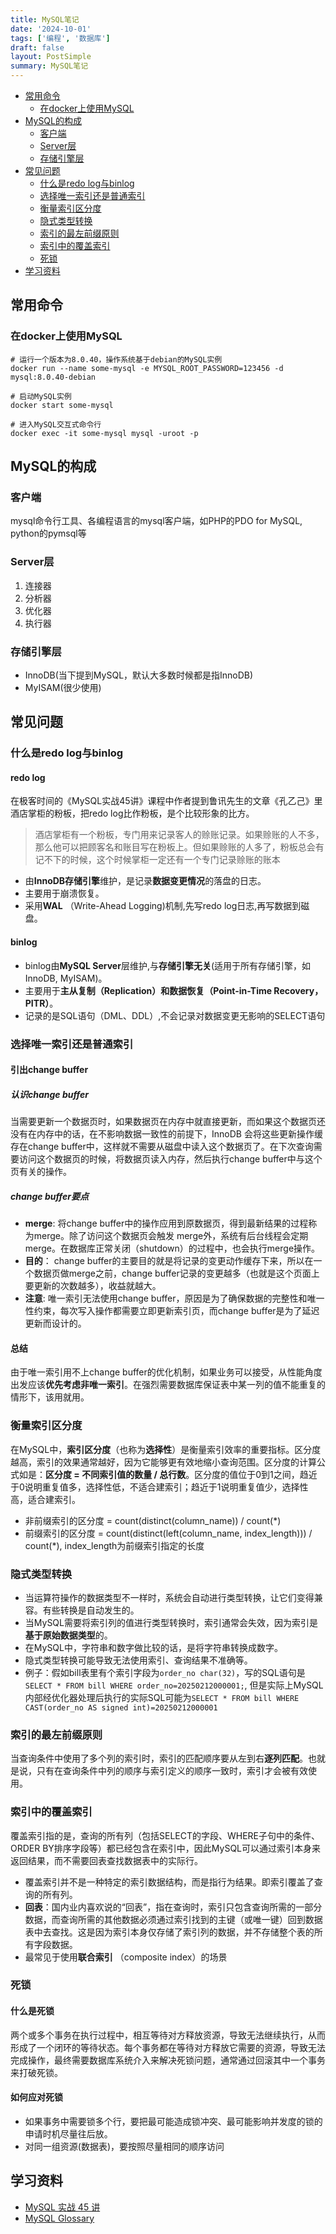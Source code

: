 ```yaml
---
title: MySQL笔记
date: '2024-10-01'
tags: ['编程', '数据库']
draft: false
layout: PostSimple
summary: MySQL笔记
---
```


- [常用命令](#常用命令)
  - [在docker上使用MySQL](#在docker上使用mysql)
- [MySQL的构成](#mysql的构成)
  - [客户端](#客户端)
  - [Server层](#server层)
  - [存储引擎层](#存储引擎层)
- [常见问题](#常见问题)
  - [什么是redo log与binlog](#什么是redo-log与binlog)
  - [选择唯一索引还是普通索引](#选择唯一索引还是普通索引)
  - [衡量索引区分度](#衡量索引区分度)
  - [隐式类型转换](#隐式类型转换)
  - [索引的最左前缀原则](#索引的最左前缀原则)
  - [索引中的覆盖索引](#索引中的覆盖索引)
  - [死锁](#死锁)
- [学习资料](#学习资料)

## 常用命令

### 在docker上使用MySQL

```shell
# 运行一个版本为8.0.40，操作系统基于debian的MySQL实例
docker run --name some-mysql -e MYSQL_ROOT_PASSWORD=123456 -d mysql:8.0.40-debian

# 启动MySQL实例
docker start some-mysql

# 进入MySQL交互式命令行
docker exec -it some-mysql mysql -uroot -p
```

## MySQL的构成

### 客户端

mysql命令行工具、各编程语言的mysql客户端，如PHP的PDO for MySQL, python的pymsql等

### Server层

1. 连接器
2. 分析器
3. 优化器
4. 执行器

### 存储引擎层

- InnoDB(当下提到MySQL，默认大多数时候都是指InnoDB)
- MyISAM(很少使用)

## 常见问题

### 什么是redo log与binlog

#### redo log

在极客时间的《MySQL实战45讲》课程中作者提到鲁讯先生的文章《孔乙己》里酒店掌柜的粉板，把redo log比作粉板，是个比较形象的比方。

> 酒店掌柜有一个粉板，专门用来记录客人的赊账记录。如果赊账的人不多，那么他可以把顾客名和账目写在粉板上。但如果赊账的人多了，粉板总会有记不下的时候，这个时候掌柜一定还有一个专门记录赊账的账本

- 由**InnoDB存储引擎**维护，是记录**数据变更情况**的落盘的日志。
- 主要用于崩溃恢复。
- 采用**WAL** （Write-Ahead Logging)机制,先写redo log日志,再写数据到磁盘。

#### binlog

- binlog由**MySQL Server**层维护,与**存储引擎无关**(适用于所有存储引擎，如InnoDB, MyISAM)。
- 主要用于**主从复制（Replication）**和**数据恢复（Point-in-Time Recovery，PITR）**。
- 记录的是SQL语句（DML、DDL）,不会记录对数据变更无影响的SELECT语句

### 选择唯一索引还是普通索引

#### 引出change buffer

##### 认识change buffer

当需要更新一个数据页时，如果数据页在内存中就直接更新，而如果这个数据页还没有在内存中的话，在不影响数据一致性的前提下，InnoDB 会将这些更新操作缓存在change buffer中，这样就不需要从磁盘中读入这个数据页了。在下次查询需要访问这个数据页的时候，将数据页读入内存，然后执行change buffer中与这个页有关的操作。

##### change buffer要点

- **merge**: 将change buffer中的操作应用到原数据页，得到最新结果的过程称为merge。除了访问这个数据页会触发 merge外，系统有后台线程会定期merge。在数据库正常关闭（shutdown）的过程中，也会执行merge操作。
- **目的**： change buffer的主要目的就是将记录的变更动作缓存下来，所以在一个数据页做merge之前，change buffer记录的变更越多（也就是这个页面上要更新的次数越多），收益就越大。
- **注意**: 唯一索引无法使用change buffer，原因是为了确保数据的完整性和唯一性约束，每次写入操作都需要立即更新索引页，而change buffer是为了延迟更新而设计的。

#### 总结

由于唯一索引用不上change buffer的优化机制，如果业务可以接受，从性能角度出发应该**优先考虑非唯一索引**。在强烈需要数据库保证表中某一列的值不能重复的情形下，该用就用。

### 衡量索引区分度

在MySQL中，**索引区分度**（也称为**选择性**）是衡量索引效率的重要指标。区分度越高，索引的效果通常越好，因为它能够更有效地缩小查询范围。区分度的计算公式如是：**区分度 = 不同索引值的数量 / 总行数**。区分度的值位于0到1之间，趋近于0说明重复值多，选择性低，不适合建索引；趋近于1说明重复值少，选择性高，适合建索引。

- 非前缀索引的区分度 = count(distinct(column_name)) / count(\*)
- 前缀索引的区分度 = count(distinct(left(column_name, index_length))) / count(\*), index_length为前缀索引指定的长度

### 隐式类型转换

- 当运算符操作的数据类型不一样时，系统会自动进行类型转换，让它们变得兼容。有些转换是自动发生的。
- 当MySQL需要将索引列的值进行类型转换时，索引通常会失效，因为索引是**基于原始数据类型**的。
- 在MySQL中，字符串和数字做比较的话，是将字符串转换成数字。
- 隐式类型转换可能导致无法使用索引、查询结果不准确等。
- 例子：假如bill表里有个索引字段为`order_no char(32)`，写的SQL语句是`SELECT * FROM bill WHERE order_no=20250212000001;`, 但是实际上MySQL内部经优化器处理后执行的实际SQL可能为`SELECT * FROM bill WHERE CAST(order_no AS signed int)=20250212000001`

### 索引的最左前缀原则

当查询条件中使用了多个列的索引时，索引的匹配顺序要从左到右**逐列匹配**。也就是说，只有在查询条件中列的顺序与索引定义的顺序一致时，索引才会被有效使用。

### 索引中的覆盖索引

覆盖索引指的是，查询的所有列（包括SELECT的字段、WHERE子句中的条件、ORDER BY排序字段等）都已经包含在索引中，因此MySQL可以通过索引本身来返回结果，而不需要回表查找数据表中的实际行。

- 覆盖索引并不是一种特定的索引数据结构，而是指行为结果。即索引覆盖了查询的所有列。
- **回表**：国内业内喜欢说的“回表”，指在查询时，索引只包含查询所需的一部分数据，而查询所需的其他数据必须通过索引找到的主键（或唯一键）回到数据表中去查找。这是因为索引本身仅存储了索引列的数据，并不存储整个表的所有字段数据。
- 最常见于使用**联合索引** （composite index）的场景

### 死锁

#### 什么是死锁

两个或多个事务在执行过程中，相互等待对方释放资源，导致无法继续执行，从而形成了一个闭环的等待状态。每个事务都在等待对方释放它需要的资源，导致无法完成操作，最终需要数据库系统介入来解决死锁问题，通常通过回滚其中一个事务来打破死锁。

#### 如何应对死锁

- 如果事务中需要锁多个行，要把最可能造成锁冲突、最可能影响并发度的锁的申请时机尽量往后放。
- 对同一组资源(数据表)，要按照尽量相同的顺序访问

## 学习资料

- [MySQL 实战 45 讲](https://time.geekbang.org/column/intro/100020801?tab=catalog)
- [MySQL Glossary](https://dev.mysql.com/doc/refman/8.4/en/glossary.html)
